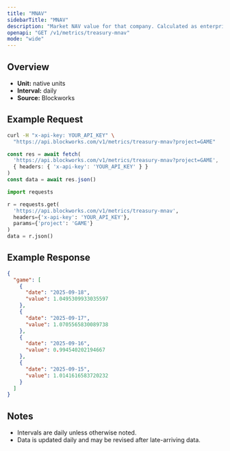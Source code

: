 ```yaml
---
title: "MNAV"
sidebarTitle: "MNAV"
description: "Market NAV value for that company. Calculated as enterprise value / NAV"
openapi: "GET /v1/metrics/treasury-mnav"
mode: "wide"
---
```


## Overview

- **Unit:** native units
- **Interval:** daily
- **Source:** Blockworks

## Example Request

<CodeGroup>

```bash cURL
curl -H "x-api-key: YOUR_API_KEY" \
  "https://api.blockworks.com/v1/metrics/treasury-mnav?project=GAME"
```

```typescript TypeScript
const res = await fetch(
  'https://api.blockworks.com/v1/metrics/treasury-mnav?project=GAME',
  { headers: { 'x-api-key': 'YOUR_API_KEY' } }
)
const data = await res.json()
```

```python Python
import requests

r = requests.get(
  'https://api.blockworks.com/v1/metrics/treasury-mnav',
  headers={'x-api-key': 'YOUR_API_KEY'},
  params={'project': 'GAME'}
)
data = r.json()
```

</CodeGroup>

## Example Response

```json
{
  "game": [
    {
      "date": "2025-09-18",
      "value": 1.0495309933035597
    },
    {
      "date": "2025-09-17",
      "value": 1.0705565830089738
    },
    {
      "date": "2025-09-16",
      "value": 0.994540202194667
    },
    {
      "date": "2025-09-15",
      "value": 1.0141616583720232
    }
  ]
}
```

## Notes
- Intervals are daily unless otherwise noted.
- Data is updated daily and may be revised after late-arriving data.